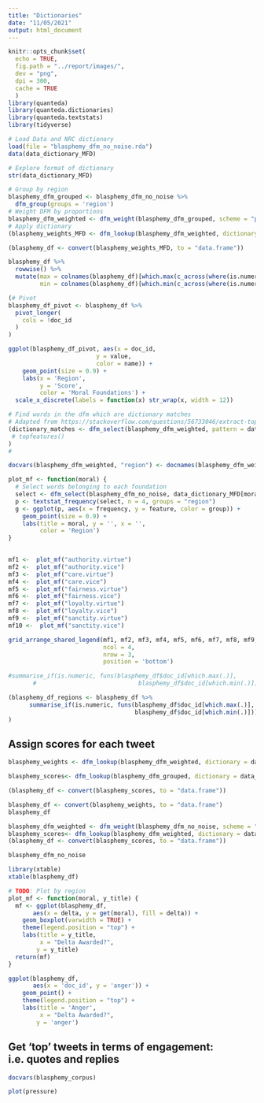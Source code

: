 ```yaml
---
title: "Dictionaries"
date: "11/05/2021"
output: html_document
---
```


```r
knitr::opts_chunk$set(
  echo = TRUE,
  fig.path = "../report/images/",
  dev = "png",
  dpi = 300,
  cache = TRUE
  )
library(quanteda)
library(quanteda.dictionaries)
library(quanteda.textstats)
library(tidyverse)
```

```r
# Load Data and NRC dictionary
load(file = "blasphemy_dfm_no_noise.rda")
data(data_dictionary_MFD)
```


```r
# Explore format of dictionary
str(data_dictionary_MFD)
```

```r
# Group by region
blasphemy_dfm_grouped <- blasphemy_dfm_no_noise %>%
  dfm_group(groups = 'region')
# Weight DFM by proportions
blasphemy_dfm_weighted <- dfm_weight(blasphemy_dfm_grouped, scheme = "prop")
# Apply dictionary
(blasphemy_weights_MFD <- dfm_lookup(blasphemy_dfm_weighted, dictionary = data_dictionary_MFD))
```

```r
(blasphemy_df <- convert(blasphemy_weights_MFD, to = "data.frame"))
```

```r
blasphemy_df %>%
  rowwise() %>%
  mutate(max = colnames(blasphemy_df)[which.max(c_across(where(is.numeric))) + 1], 
         min = colnames(blasphemy_df)[which.min(c_across(where(is.numeric))) + 1]) 
```
```r
(# Pivot
blasphemy_df_pivot <- blasphemy_df %>%
  pivot_longer(
    cols = !doc_id
  )
)
```





```r
ggplot(blasphemy_df_pivot, aes(x = doc_id, 
                         y = value, 
                         color = name)) + 
    geom_point(size = 0.9) +
    labs(x = 'Region',
         y = 'Score',
         color = 'Moral Foundations') +
  scale_x_discrete(labels = function(x) str_wrap(x, width = 12))
```

```r
# Find words in the dfm which are dictionary matches
# Adapted from https://stackoverflow.com/questions/56733046/extract-top-positive-and-negative-features-when-applying-dictionary-in-quanteda
(dictionary_matches <- dfm_select(blasphemy_dfm_weighted, pattern = data_dictionary_MFD["authority.vice"]) #%>%
 # topfeatures()
)
# 
```


```r
docvars(blasphemy_dfm_weighted, "region") <- docnames(blasphemy_dfm_weighted)
```



```r
plot_mf <- function(moral) {
  # Select words belonging to each foundation
  select <- dfm_select(blasphemy_dfm_no_noise, data_dictionary_MFD[moral])
  p <- textstat_frequency(select, n = 4, groups = "region")
  g <- ggplot(p, aes(x = frequency, y = feature, color = group)) + 
    geom_point(size = 0.9) +
    labs(title = moral, y = '', x = '',
         color = 'Region') 
}
      
```

```r
mf1 <-  plot_mf("authority.virtue") 
mf2 <-  plot_mf("authority.vice") 
mf3 <-  plot_mf("care.virtue") 
mf4 <-  plot_mf("care.vice") 
mf5 <-  plot_mf("fairness.virtue") 
mf6 <-  plot_mf("fairness.vice") 
mf7 <-  plot_mf("loyalty.virtue") 
mf8 <-  plot_mf("loyalty.vice") 
mf9 <-  plot_mf("sanctity.virtue") 
mf10 <-  plot_mf("sanctity.vice") 
```




```r
grid_arrange_shared_legend(mf1, mf2, mf3, mf4, mf5, mf6, mf7, mf8, mf9, mf10,
                           ncol = 4, 
                           nrow = 3,  
                           position = 'bottom')
```



```r
#summarise_if(is.numeric, funs(blasphemy_df$doc_id[which.max(.)], 
       #                             blasphemy_df$doc_id[which.min(.)]))
```
```r
(blasphemy_df_regions <- blasphemy_df %>%
      summarise_if(is.numeric, funs(blasphemy_df$doc_id[which.max(.)], 
                                    blasphemy_df$doc_id[which.min(.)]))
)
```




## Assign scores for each tweet

```r
blasphemy_weights <- dfm_lookup(blasphemy_dfm_weighted, dictionary = data_dictionary_NRC)
```

```r
blasphemy_scores<- dfm_lookup(blasphemy_dfm_grouped, dictionary = data_dictionary_NRC)
```

```r
(blasphemy_df <- convert(blasphemy_scores, to = "data.frame"))
```



```r
blasphemy_df <- convert(blasphemy_weights, to = "data.frame")
blasphemy_df
```





```r
blasphemy_dfm_weighted <- dfm_weight(blasphemy_dfm_no_noise, scheme = "prop")
blasphemy_scores<- dfm_lookup(blasphemy_dfm_weighted, dictionary = data_dictionary_NRC)
(blasphemy_df <- convert(blasphemy_scores, to = "data.frame"))
```

```r
blasphemy_dfm_no_noise
```







```r
library(xtable)
xtable(blasphemy_df)
```



```r
# TODO: Plot by region
plot_mf <- function(moral, y_title) {
  mf <- ggplot(blasphemy_df, 
       aes(x = delta, y = get(moral), fill = delta)) + 
    geom_boxplot(varwidth = TRUE) +
    theme(legend.position = "top") +
    labs(title = y_title,
         x = "Delta Awarded?", 
        y = y_title)
  return(mf)
}


```

```r
ggplot(blasphemy_df, 
       aes(x = 'doc_id', y = 'anger')) + 
    geom_point() +
    theme(legend.position = "top") +
    labs(title = 'Anger',
         x = "Delta Awarded?", 
        y = 'anger')
```


## Get 'top' tweets in terms of engagement: i.e. quotes and replies

```r
docvars(blasphemy_corpus)
```



```r
plot(pressure)
```


